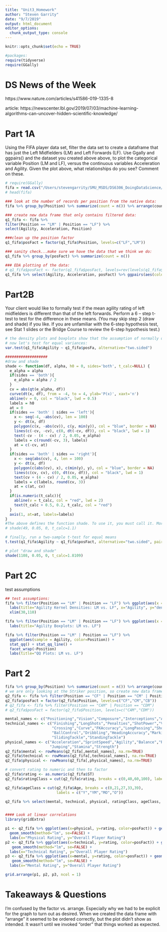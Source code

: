 ```yaml
---
title: "Unit3_Homework"
author: "Steven Garrity"
date: "9/7/2019"
output: html_document
editor_options: 
  chunk_output_type: console
---
```


```r
knitr::opts_chunk$set(echo = TRUE)

#packages:
require(tidyverse)
require(GGally)
```

# DS News of the Week
https://www.nature.com/articles/s41586-019-1335-8

article: https://newscenter.lbl.gov/2019/07/03/machine-learning-algorithms-can-uncover-hidden-scientific-knowledge/

# Part 1A
Using the FIFA player data set, filter the data set to create a dataframe that has just the Left Midfielders (LM) and Left Forwards (LF). Use Ggally and ggpairs() and the dataset you created above above, to plot the categorical variable Position (LM and LF), versus the continuous variables Acceleration and Agility. Given the plot above, what relationships do you see?  Comment on these.
```r
# require(GGally)
fifa = read.csv("/Users/stevengarrity/SMU_MSDS/DS6306_DoingDataScience/DDS_Git/Unit 3/FIFA Players.csv", header = TRUE)
# head(fifa)

### look at the number of records per position from the native data:
fifa %>% group_by(Position) %>% summarize(count = n()) %>% arrange(count) %>% print(n=30)

### create new data frame that only contains filtered data:
q1_fifa <- fifa %>%
filter(Position == "LM" | Position == "LF") %>%
select(Agility, Acceleration, Position) 

###clean up the position factor
q1_fifa$posFact = factor(q1_fifa$Position, levels=c("LF","LM"))

### sanity check...make sure we have the data that we think we do:
q1_fifa %>% group_by(posFact) %>% summarize(count = n())

### EDA plotting of the data:
# q1_fifa$posFact <- factor(q1_fifa$posFact, levels=rev(levels(q1_fifa$posFact)))
q1_fifa %>% select(Agility, Acceleration, posFact) %>% ggpairs(aes(color=posFact, alpha=0.2)) + ggtitle("LM vs LF EDA")
```

# Part2B
Your client would like to formally test if the mean agility rating of left midfielders is different than that of the left forwards.  Perform a 6 – step t-test to test for the difference in these means.  (You may skip step 2 (draw and shade) if you like.  If you are unfamiliar with the 6-step hypothesis test, see Stat 1 slides or the Bridge Course to review the 6-step hypothesis test.)
```r
# the density plots and boxplots show that the assumption of normally distributed samples appears to be valid (there is some left skew in both distributions, so we should use some caution in interpretation)
# now let's test for equal variances:
var.test(q1_fifa$Agility ~ q1_fifa$posFa, alternative="two.sided")

###################
#draw and shade
shade <- function(df, alpha, h0 = 0, sides='both', t_calc=NULL) {
  e_alpha = alpha
  if(sides == 'both'){
    e_alpha = alpha / 2
  }
  cv = abs(qt(e_alpha, df))
  curve(dt(x, df), from = -4, to = 4, ylab='P(x)', xaxt='n') 
  abline(v = 0, col = "black", lwd = 0.5)
  labels = h0
  at = 0
  if(sides == 'both' | sides == 'left'){
    x <- seq(-4, -abs(cv), len = 100) 
    y <- dt(x, df)
    polygon(c(x, -abs(cv)), c(y, min(y)), col = "blue", border = NA)
    lines(c(-cv, -cv), c(0, dt(-cv, df)), col = "black", lwd = 1)
    text(-cv - (4 - cv) / 2, 0.05, e_alpha)
    labels = c(round(-cv, 3), labels)
    at = c(-cv, at)
  }
  if(sides == 'both' | sides == 'right'){
    x <- seq(abs(cv), 4, len = 100)
    y <- dt(x, df)
    polygon(c(abs(cv), x), c(min(y), y), col = "blue", border = NA)
    lines(c(cv, cv), c(0, dt(cv, df)), col = "black", lwd = 1)
    text(cv + (4 - cv) / 2, 0.05, e_alpha)
    labels = c(labels, round(cv, 3))
    at = c(at, cv)
  }
  if(is.numeric(t_calc)){
    abline(v = t_calc, col = "red", lwd = 2)
    text(t_calc + 0.5, 0.2, t_calc, col = "red")
  }
  axis(1, at=at, labels=labels)
}
#The above defines the function shade. To use it, you must call it. More examples are in the comments above.
# shade(49, 0.05, 0, t_calc=1.1)

# finally, run a two-sample t-test for equal means
t.test(q1_fifa$Agility ~ q1_fifa$posFact, alternative="two.sided", paired=FALSE, var.equal=TRUE, conf.level = 0.95)

# plot "draw and shade"
shade(1108, 0.05, 0, t_calc=1.8109)
```

# Part 2C
test assumptions
```r
## test assumptions:
fifa %>% filter(Position == "LM" | Position == "LF") %>% ggplot(aes(x = Agility, fill = Position)) + geom_density() + facet_wrap(~Position) + 
  labs(title="Agility Kernel Densities: LM vs. LF", x="Agility", y="density") +
  xlim(30,110)

fifa %>% filter(Position == "LM" | Position == "LF") %>% ggplot(aes(x = Position, y = Agility, fill = Position)) + geom_boxplot() + 
  labs(title="Agility Boxplots: LM vs. LF")

fifa %>% filter(Position == "LM" | Position == "LF") %>% 
  ggplot(aes(sample = Agility, color=Position)) + 
  stat_qq() + stat_qq_line() +
  facet_wrap(~Position)
  labs(title="QQ Plots: LM vs. LF")
```

# Part 2
```r
fifa %>% group_by(Position) %>% summarize(count = n()) %>% arrange(count) %>% print(n=30)
# we are only looking at the Striker position, so create new data frame
q2_fifa <- fifa %>% filter(Position == "CF" | Position == "CM" | Position == "CB")
q2_fifa$posFact = factor(q2_fifa$Position, levels=c("CF","CM","CB"))
# q2_fifa <- fifa %>% filter(Position == "CAM" | Position == "CDM")
# q2_fifa$posFact = factor(q2_fifa$Position, levels=c("CAM","CDM"))

mental_names <- c("Positioning","Vision","Composure","Interceptions","Aggression")
technical_names <- c("Finishing","LongShots","Penalties","ShotPower","Volleys",
                     "Crossing","Curve","FKAccuracy","LongPassing","ShortPassing",
                     "BallControl","Dribbling","HeadingAccuracy","Marking",
                     "SlidingTackle","StandingTackle")
physical_names <- c("Acceleration","SprintSpeed","Agility","Balance","Reactions",
                    "Jumping","Stamina","Strength")
q2_fifa$mental <- rowMeans(q2_fifa[,mental_names], na.rm=TRUE)
q2_fifa$technical <- rowMeans(q2_fifa[,technical_names], na.rm=TRUE)
q2_fifa$physical <- rowMeans(q2_fifa[,physical_names], na.rm=TRUE)

# convert rating to numeric and then to factor
q2_fifa$rating <- as.numeric(q2_fifa$ST)
q2_fifa$ratingClass = cut(q2_fifa$rating, breaks = c(0,40,60,100), labels = c("Low","Medium","High"))

q2_fifa$ageClass = cut(q2_fifa$Age, breaks = c(0,21,27,33,39), 
                       labels = c("Y","YM","MO","O"))

q2_fifa %>% select(mental, technical, physical, ratingClass, ageClass, posFact) %>%  ggpairs(aes(color=posFact, alpha=0.5))


#### Look at linear correlations
library(gridExtra)

p1 <- q2_fifa %>% ggplot(aes(x=physical, y=rating, color=posFact)) + geom_point(size=0.5, alpha=0.5) +
  geom_smooth(method="lm", se=FALSE) +
  labs(x="Physical Rating", y="Overall Player Rating")
p2 <- q2_fifa %>% ggplot(aes(x=technical, y=rating, color=posFact)) + geom_point(size=0.5, alpha=0.5) +
   geom_smooth(method="lm", se=FALSE) +
  labs(x="Technical Rating", y="Overall Player Rating")
p3 <- q2_fifa %>% ggplot(aes(x=mental, y=rating, color=posFact)) + geom_point(size=0.5, alpha=0.5) +
   geom_smooth(method="lm", se=FALSE) +
  labs(x="Mental Rating", y="Overall Player Rating")

grid.arrange(p1, p2, p3, ncol = 1)
```

# Takeaways & Questions
I'm confused by the factor vs. arrange. Especially why we had to be explicit for the graph to turn out as desired. When we created the data frame with "arrange" it seemed to be ordered correctly, but the plot didn't show as intended. It wasn't until we invoked "order" that things worked as expected.

